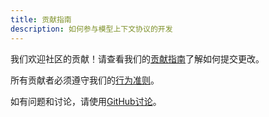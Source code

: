 ```yaml
---
title: 贡献指南
description: 如何参与模型上下文协议的开发
---
```


我们欢迎社区的贡献！请查看我们的[贡献指南](https://github.com/modelcontextprotocol/.github/blob/main/CONTRIBUTING.md)了解如何提交更改。

所有贡献者必须遵守我们的[行为准则](https://github.com/modelcontextprotocol/.github/blob/main/CODE_OF_CONDUCT.md)。

如有问题和讨论，请使用[GitHub讨论](https://github.com/orgs/modelcontextprotocol/discussions)。
